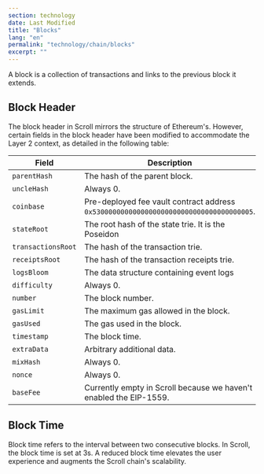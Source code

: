 ```yaml
---
section: technology
date: Last Modified
title: "Blocks"
lang: "en"
permalink: "technology/chain/blocks"
excerpt: ""
---
```


A block is a collection of transactions and links to the previous block it extends.

## Block Header

The block header in Scroll mirrors the structure of Ethereum's. However, certain fields in the block header have been modified to accommodate the Layer 2 context, as detailed in the following table:

| Field               | Description                                                        |
| ------------------- | ------------------------------------------------------------------ |
| `parentHash`        | The hash of the parent block.                                      |
| `uncleHash`         | Always 0.                                                          |
| `coinbase`          | Pre-deployed fee vault contract address `0x5300000000000000000000000000000000000005`.             |
| `stateRoot`         | The root hash of the state trie. It is the Poseidon                |
| `transactionsRoot ` | The hash of the transaction trie.                                  |
| `receiptsRoot `     | The hash of the transaction receipts trie.                         |
| `logsBloom`         | The data structure containing event logs                           |
| `difficulty`        | Always 0.                                                          |
| `number`            | The block number.                                                  |
| `gasLimit`          | The maximum gas allowed in the block.                              |
| `gasUsed`           | The gas used in the block.                                         |
| `timestamp`         | The block time.                                                    |
| `extraData`         | Arbitrary additional data.                                         |
| `mixHash`           | Always 0.                                                          |
| `nonce`             | Always 0.                                                          |
| `baseFee`           | Currently empty in Scroll because we haven't enabled the EIP-1559. |

## Block Time

Block time refers to the interval between two consecutive blocks. In Scroll, the block time is set at 3s. A reduced block time elevates the user experience and augments the Scroll chain's scalability.
